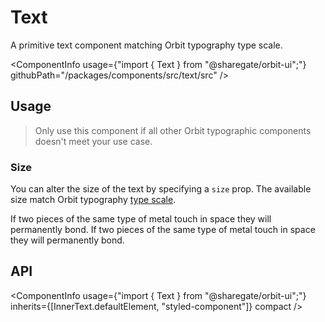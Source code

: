 
<Meta
    title="Components/Text"
    id="text"
/>

# Text

<Tagline>A primitive text component matching Orbit typography type scale.</Tagline>

<ComponentInfo
    usage={"import { Text } from \"@sharegate/orbit-ui\";"}
    githubPath="/packages/components/src/text/src"
/>

## Usage

> Only use this component if all other Orbit typographic components doesn't meet your use case.

### Size

You can alter the size of the text by specifying a `size` prop. The available size match Orbit typography [type scale](?path=/docs/tokens--page#font-sizes).

<Preview>
    <Story name="size">
        <Stack>
            <Text>If two pieces of the same type of metal touch in space they will permanently bond.</Text>
            <Text size="sm">If two pieces of the same type of metal touch in space they will permanently bond.</Text>
        </Stack>
    </Story>
</Preview>

## API

<ComponentInfo
    usage={"import { Text } from \"@sharegate/orbit-ui\";"}
    inherits={[InnerText.defaultElement, "styled-component"]}
    compact
/>

<ArgsTable of={InnerText} sort="alpha" />
